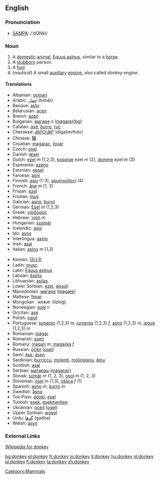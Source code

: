 ==English==

=== Pronunciation ===
*[[w:SAMPA|SAMPA]]: /'dQNkI/

=== Noun ===
{{en-noun|donkey|donkeys}}

#[[Category:Mammals]] A [[domestic]] [[animal]], [[Equus asinus]], similar to a [[horse]].
# A [[stubborn]] person.
# A [[fool]].
# (''nautical'') A small [[auxiliary]] [[engine]], also called ''donkey engine''.

==== Translations ====
{{top}}
*Albanian: [[gomari]]
*Arabic: [[حمار]] (ḥimār)
*Basque: [[asto]]
*Belarusian: [[асел]]
*Breton: [[azen]]
*Bulgarian: [[магаре]] ''n'' ([[magare]])[[:bg:магаре|(bg)]]
*Catalan: [[ase]], [[burro]], [[ruc]]
*Cherokee: [[ᏗᎦᎵᏅᎯᏛ]] (digalinvhidv)
*Chinese: [[驢]]
*Croatian: [[magarac]], [[tovar]]
*Czech: [[osel]]
*Danish: [[æsel]]
*Dutch: [[ezel]] ''m'' (1,2,3), [[koppige]] ezel ''m'' (2), [[domme]] ezel ''m'' (3)
*Esperanto: [[azeno]]
*Estonian: [[eesel]]
*Faroese: [[asni]]
*Finnish: [[aasi]] (1-3), [[apumoottori]] (4)
*French: [[âne]] ''m'' (1, 3)
*Frisian: [[ezel]]
*Friulian: [[mus]]
*Galician: [[asno]], [[burro]]
*German: [[Esel]] ''m'' (1,2,3)
*Greek: [[γάιδαρος]]
*Hebrew: [[חמור]] ''m''
*Hungarian: [[szamár]]
*Icelandic: [[asni]]
*Ido: [[asno]]
*Interlingua: [[asino]]
*Irish: [[asal]]
*Italian: [[asino]] ''m'' (1,3)
{{mid}}
<!--languages from J to Z go here-->
*Korean: [[당나귀]]
*Ladin: [[musc]]
*Latin: [[Equus asinus]]
*Latvian: [[ēzelis]]
*Lithuanian: [[asilas]]
*Lower Sorbian: [[ezel]], [[wosoł]]
*Macedonian: [[магаре]] ([[magare]])
*Maltese: [[ħmar]]
*Mongolian : илжиг (ilzhig)
*Norwegian: [[esel]] n
*Occitan: [[ase]]
*Polish: [[osioł]]
*Portuguese: [[jumento]] (1,2,3) ''m'', [[jumenta]] (1,2,3) ''f'', [[asno]] (1,2,3) ''m'', [[jegue]] (1,2,3) ''m''
*Romanian: [[măgar]]
*Romansh: [[asen]]
*Romany: [[magari]] ''m'', [[magarka]] ''f''
*Russian: [[осёл]] ([[osel]]) '' ''
*Sami: [[áse]], [[ásen]]
*Sardinian: [[burriccu]], [[molenti]], [[molingianu]], [[àinu]]
*Scottish: [[asal]]
*Serbian: [[магарац]] ([[magarac]])
*Slovak: [[somár]] ''m'' (1, 2, 3), [[osol]] ''m'' (1, 2, 3)
*Slovenian: [[osel]] ''m'' (1,3), [[oslica]] ''f'' (1)
*Spanish: [[asno]] ''m'', [[burro]] ''m''
*Swedish: [[åsna]]
*Tok Pisin: [[donki]], [[esel]]
*Turkish: [[eşek]], [[eşekmerkep]]
*Ukrainian: [[осел]] ([[osel]])
*Upper Sorbian: [[wosoł]]
*Urdu: [[گدها]] (gadha)
*Welsh: [[asyn]]
{{bottom}}

===External Links===
[[w:donkey|Wikipedia for donkey]]

[[bg:donkey]]
[[el:donkey]]
[[fr:donkey]]
[[io:donkey]]
[[it:donkey]]
[[hu:donkey]]
[[nl:donkey]]
[[pl:donkey]]
[[fi:donkey]]
[[ta:donkey]]
[[zh:donkey]]